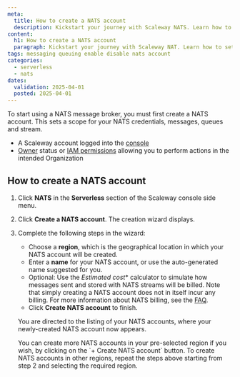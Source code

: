 ```yaml
---
meta:
  title: How to create a NATS account
  description: Kickstart your journey with Scaleway NATS. Learn how to set up, manage, and optimize your NATS services effortlessly.
content:
  h1: How to create a NATS account
  paragraph: Kickstart your journey with Scaleway NAT. Learn how to set up, manage, and optimize your NATS services effortlessly.
tags: messaging queuing enable disable nats account
categories:
  - serverless
  - nats
dates:
  validation: 2025-04-01
  posted: 2025-04-01
---
```


To start using a NATS message broker, you must first create a NATS account. This sets a scope for your NATS credentials, messages, queues and stream.


<Macro id="requirements" />

- A Scaleway account logged into the [console](https://console.scaleway.com)
- [Owner](/iam/concepts/#owner) status or [IAM permissions](/iam/concepts/#permission) allowing you to perform actions in the intended Organization

## How to create a NATS account

1. Click **NATS** in the **Serverless** section of the Scaleway console side menu. 

2. Click **Create a NATS account**. The creation wizard displays.

    <Lightbox src="scaleway-nats-create-account.webp" alt="In the Scaleway console, the Create a NATS Account screen displays. The different parts of the page are detailed in the steps below." />

3. Complete the following steps in the wizard:

    - Choose a **region**, which is the geographical location in which your NATS account will be created.
    - Enter a **name** for your NATS account, or use the auto-generated name suggested for you.
    - Optional: Use the *Estimated cost** calculator to simulate how messages sent and stored with NATS streams will be billed. Note that simply creating a NATS account does not in itself incur any billing. For more information about NATS billing, see the [FAQ](/nats/faq/#how-is-nats-billed).
    - Click **Create NATS account** to finish.

    You are directed to the listing of your NATS accounts, where your newly-created NATS account now appears.

    <Message type="tip">
    You can create more NATS accounts in your pre-selected region if you wish, by clicking on the `+ Create NATS account` button. To create NATS accounts in other regions, repeat the steps above starting from step 2 and selecting the required region.
    </Message>
